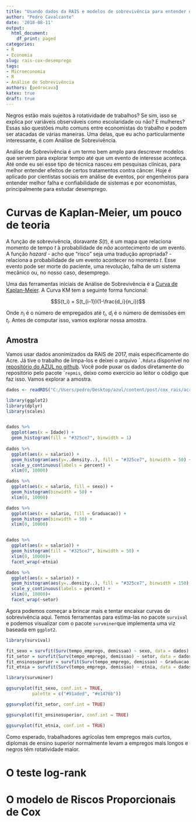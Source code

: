 ```yaml
---
title: "Usando dados da RAIS e modelos de sobrevivência para entender desemprego"
author: "Pedro Cavalcante"
date: '2018-08-11'
output:
  html_document:
    df_print: paged
categories:
- R
- Economia
slug: rais-cox-desemprego
tags:
- Microeconomia
- R
- Análise de Sobrevivência
authors: [pedrocava]
katex: true
draft: true
---
```

Negros estão mais sujeitos à rotatividade de trabalhos? Se sim, isso se explica por variáveis observáveis como escolaridade ou não? E mulheres? Essas são questões muito comuns entre economistas do trabalho e podem ser atacadas de várias maneiras. Uma delas, que eu acho particularmente interessante, é com Análise de Sobrevivência.

Análise de Sobrevivência é um termo bem amplo para descrever modelos que servem para explorar tempo até que um evento de interesse aconteça. Até onde eu sei esse tipo de técnica nasceu em pesquisas clínicas, para melhor entender efeitos de certos tratamentos contra câncer. Hoje é aplicado por cientistas sociais em análise de eventos, por engenheiros para entender melhor falha e confiabilidade de sistemas e por economistas, principalmente para estudar desemprego.

# Curvas de Kaplan-Meier, um pouco de teoria

A função de sobrevivência, doravante $S(t)$, é um mapa que relaciona momento de tempo $t$ à probabilidade de *não* acontecimento de um evento. A função _hazard_ - acho que "risco" seja uma tradução apropriada? - relaciona a probabilidade de um evento acontecer no momento $t$. Esse evento pode ser morte do paciente, uma revolução, falha de um sistema mecânico ou, no nosso caso, desemprego.

Uma das ferramentas iniciais de Análise de Sobrevivência é a [Curva de Kaplan-Meier](https://web.stanford.edu/~lutian/coursepdf/KMpaper.pdf). A Curva KM tem a seguinte forma funcional:

$$S(t_i) = S(t_{i-1})(1-\frac{d_i}{n_i})$$

Onde $n_i$ é o número de empregados até $t_i$, $d_i$ é o número de demissões em $t_i$. Antes de computar isso, vamos explorar nossa amostra.

## Amostra

Vamos usar dados anonimizados da RAIS de 2017, mais especificamente do Acre. Já tive o trabalho de limpa-los e deixei o arquivo ````.Rdata``` disponível no [repositório do AZUL no github](https://github.com/danmrc/azul/tree/master/content/post/cox_rais). Você pode puxar os dados diretamente do repositório pelo pacote ```repmis``, deixo como exercício ao leitor o código que faz isso. Vamos explorar a amostra.

```r
dados <- readRDS("C:/Users/pedro/Desktop/azul/content/post/cox_rais/acre_rais_2017.Rds")
```

```r

library(ggplot2)
library(dplyr)
library(scales)


dados %>%
  ggplot(aes(x = Idade)) +
  geom_histogram(fill = "#325ce7", binwidth = 1) 
  
dados %>%
  ggplot(aes(x = salario)) +
  geom_histogram(aes(y=..density..), fill = "#325ce7", binwidth = 50) +
  scale_y_continuous(labels = percent) +
  xlim(0, 10000)

dados %>%
  ggplot(aes(x = salario, fill = sexo)) +
  geom_histogram(binwidth = 50) +
  xlim(0, 10000)

dados %>%
  ggplot(aes(x = salario, fill = Graduacao)) +
  geom_histogram(binwidth = 50) +
  xlim(0, 10000)


dados %>%
  ggplot(aes(x = salario)) +
  geom_histogram(fill = "#325ce7", binwidth = 50) +
  xlim(0, 10000)+
  facet_wrap(~etnia)

dados %>%
  ggplot(aes(x = salario)) +
  geom_histogram(aes(y=..density..), fill = "#325ce7", binwidth = 150) +
  scale_y_continuous(labels = percent) +
  xlim(0, 10000)+
  facet_wrap(~setor)

```

Agora podemos começar a brincar mais e tentar encaixar curvas de sobrevivência aqui. Temos ferramentas para estima-las no pacote ```survival``` e podemos visualizar com o pacote ```survminer```que implementa uma viz baseada em ```ggplot2```.


```r
library(survival)

fit_sexo = survfit(Surv(tempo_emprego, demissao) ~ sexo, data = dados)
fit_setor = survfit(Surv(tempo_emprego, demissao) ~ setor, data = dados)
fit_ensinosuperior = survfit(Surv(tempo_emprego, demissao) ~ Graduacao, data = dados)
fit_etnia = survfit(Surv(tempo_emprego, demissao) ~ etnia, data = dados)

library(survminer)

ggsurvplot(fit_sexo, conf.int = TRUE,
          palette = c("#91aded", "#e1476b"))

ggsurvplot(fit_setor, conf.int = TRUE)

ggsurvplot(fit_ensinosuperior, conf.int = TRUE)

ggsurvplot(fit_etnia, conf.int = TRUE)

```

Como esperado, trabalhadores agrícolas tem empregos mais curtos, diplomas de ensino superior normalmente levam a empregos mais longos e negros têm rotatividade maior.

# O teste log-rank


# O modelo de Riscos Proporcionais de Cox



